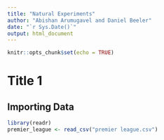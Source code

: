 ```yaml
---
title: "Natural Experiments"
author: "Abishan Arumugavel and Daniel Beeler"
date: "`r Sys.Date()`"
output: html_document
---
```


```r
knitr::opts_chunk$set(echo = TRUE)
```

# Title 1

## Importing Data
```r
library(readr)
premier_league <- read_csv("premier league.csv")
```



